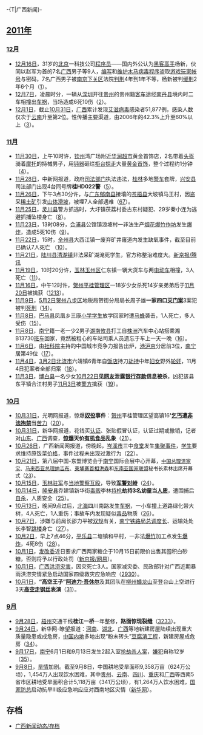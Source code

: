 {{historical}}
-{T|广西新闻}-
{{Portal:广西新闻动态/Header}}

==[[2011年中國|2011年]]==
===[[中国2011年12月|12月]]===
* [[12月16日|12月16日]]，31岁的[[北京市|北京]]一科技公司[[程序员|程序员]]——国内外公认为[[黑客|黑客]][[專業人士|高手]]杨新，伙同以赵军为首的7名[[广西壮族自治区|广西]]男子等9人，[[程序设计|编写]]和[[版本控制|维护]][[木马|木马]][[病毒|病毒]][[程序|程序]]盗取[[电子游戏|游戏]][[玩家|玩家]][[盜取帳號|帐号]]与密码，7名广西男子被[[南京市|南京]][[下关区|下关区]]法院[[有期徒刑|判刑]]4年到1年不等，杨新被判[[缓刑|缓刑]]2年6个月（[http://news.163.com/11/1217/02/7LEMQ91J00011229.html]）。
* [[12月7日|12月7日]]，凌晨时分，一辆从[[深圳市|深圳]]开往[[贵州省|贵州]]的贵州籍[[客车|客车]]途经[[南丹县|南丹县]]境内时二车相撞出[[车祸|车祸]]，当场造成6死10伤（[http://society.people.com.cn/GB/136657/16530166.html]）。
* [[12月1日|12月1日]]，截止[[10月31日|10月31日]]，[[广西壮族自治区|广西]]累计发现[[艾滋病|艾滋]][[人類免疫缺陷病毒|病毒]]感染者51,877例，感染人数仅次于[[云南省|云南]]升至第2位。性传播主要渠道，由2006年的42.3%上升至60%以上（[http://news.163.com/09/1129/07/5P97IUS70001124J.html]）。

===[[中国2011年11月|11月]]===
* [[11月30日|11月30日]]，上午10时许，[[钦州市|钦州]]湾广场附近[[华润超市|华润超市]]黄金首饰店，2名带着[[头盔|头盔]]骑着[[摩托车|摩托]]的持械男子，用[[钝器|钝器]]砸烂[[柜台|柜台]][[抢劫|掠走]]大量[[黄金|黄金]][[首饰|首饰]]，整个过程约1分钟（[http://news.sina.com.cn/c/2011-11-30/213623552992.shtml]）。
* [[11月28日|11月28日]]，中新网报道，政府[[司法部门|司法部门]]执法违法，[[桂林市|桂林]]多地[[警车|警车]]套牌，[[兴安县|兴安县]]司法部门出现4台同号牌'''桂HD022警'''（[http://www.chinanews.com/fz/2011/11-28/3491359.shtml]）。
* [[11月26日|11月26日]]，下午3点30分许，与[[广东省|广东]][[郁南县|郁南县]]接壤的[[苍梧县|苍梧县]]大坡镇马王村，因盗采[[稀土|稀土矿]]引发[[山体滑坡|山体滑坡]]，被埋7人全部遇难（[http://news.xinhuanet.com/local/2011-11/28/c_122346973.htm][http://news.cn.yahoo.com/ypen/20111127/722631.html]）。
* [[11月25日|11月25日]]，[[灵川县|灵川县]]警方抓逃时，大圩镇茯荔村委古东村疑犯、29岁秦小连为逃避抓捕坠楼身亡（[http://news.cn.yahoo.com/ypen/20111127/722631.html]）。
* [[11月23日|11月23日]]，13时08分，[[合浦县|合浦县]]公馆镇浪坡村一非法生产[[花炮|烟花爆竹]][[工厂|作坊]]发生[[爆炸|爆炸]]，造成5死10伤（[http://news.sina.com.cn/c/2011-12-02/221923566393.shtml]）。
* [[11月22日|11月22日]]，15时，[[全州县|全州县]]大西江镇一废弃矿井窿道内发生缺氧事件，截至目前已确认7人死亡 （[http://news.xinhuanet.com/local/2011-11/22/c_111187175.htm]）。
* [[11月21日|11月21日]]，[[陆川县|陆川县]][[清湖镇|清湖镇]]非法采矿湖淹死学生，官方称整治难度大。[http://news.qq.com/a/20111121/000096.htm 新京报/腾讯]
* [[11月19日|11月19日]]，10时20分许，[[玉林市|玉林]][[玉州区|玉州区]]仁东镇一辆大货车与两[[电动车|电动车]]相撞，3人死亡（[http://news.163.com/11/1119/16/7J83C94300014JB6.html]）。
* [[11月16日|11月16日]]，中午12时许，[[贺州市|贺州]][[平桂管理区|平桂管理区]]一18岁少女杀死14岁亲弟弟后于[[11月20日|11月20日]]被擒获（[http://www.farmer.com.cn/wap/fz/201111/t20111121_681269.htm][http://www.snxw.com/fz/wssf/201111/1918869.html]）。
* [[11月9日|11月9日]]，[[5月2日|5月2日]][[贺州市|贺州]][[八步区|八步区]]地税局贺街分局局长周子雄'''一家四口[[謀殺|灭门案]]'''3案犯被判[[死刑|死刑]]（[http://news.xinhuanet.com/legal/2011-11/09/c_122256789.htm]）。
* [[11月8日|11月8日]]，[[巴马县|巴马县]]凤凰乡三康[[小学|小学]][[学生|学生]]放学回家时遭[[马蜂|马蜂]]袭击，1人死亡，多人受伤（[http://www.chinanews.com/sh/2011/11-10/3450877.shtml]）。
* [[11月8日|11月8日]]，[[南宁市|南宁]]籍一老一少2男子[[湖南省|湖南]][[攸县|攸县]]打工自[[株洲市|株洲]]汽车中心站搭乘湘B13730[[公共汽车|班车]]回家，竟然被粗心的车站司乘人员遗忘于车上一天一晚（[http://www.chinanews.com/sh/2011/11-10/3450939.shtml]）。
* [[11月6日|11月6日]]，由[[中国社会科学院|社科院]]主持的中国城市竞争力报告出炉，[[香港|港]][[上海市|沪]][[北京市|京]]分居前3位，[[南宁市|南宁]]居第49位（[http://www.cnstock.com/index/gdbb/201105/1291337.htm]）。
* [[11月4日|11月4日]]，[[3月2日|3月2日]][[北流市|北流市]]六靖镇6青年自[[饭店|饭店]]持刀[[劫持|劫持]]中年[[妇女|妇女]]野外[[轮奸|轮奸]]，11月4日犯案者全部归案（[http://news.163.com/11/1105/23/7I4PT4JA00014JB6.html]）。
* [[11月3日|11月3日]]，[[博白县|博白县]]一名少女[[10月22日|10月22日]]'''见[[网友|网友]]泄露[[银行|银行]][[存款|存款]]信息被杀'''，凶犯该县东平镇合江村男子[[11月3日|11月3日]]被[[警方|警方]]擒获（[http://www.gx.chinanews.com/news/SHEHUI/2011/116/111161343272IAIKC14A6E6EA8GGJ2K.html]）。

===[[中國2011年10月|10月]]===
* [[10月31日|10月31日]]，光明网报道，惊爆'''[[奴役|奴役]]事件'''：[[贺州市|贺州]]平桂管理区望高镇16''''[[乞丐|乞丐]]遭[[非法拘禁|非法拘禁]]'''当[[苦力|苦力]]（[http://news.china.com.cn/zhuanti/Calendar/2011-10/31/content_23775026.htm]）。
* [[10月31日|10月31日]]，新华网报道，花钱买[[中国强制性产品认证|认证]]、张贴假冒认证，认证过期或撤销，记者对[[山东省|山东]]、[[广西壮族自治区|广西]]调查，'''[[爆料|惊爆]]天价[[有机食品|有机食品]]乱象'''（[http://news.xinhuanet.com/politics/2011-10/31/c_111135037_2.htm]）。
* [[10月26日|10月26日]]，广西新闻网报道，傍晚起，[[岑溪市|岑溪市]]三中[[食堂|食堂]]发生[[群体性事件|集聚事件]]，[[学生|学生]]要求维持原饭菜[[价格|价格]]，事件过程未出现过激行为（[http://news.gxnews.com.cn/staticpages/20111029/newgx4eab4c4a-4281558.shtml]）。
* [[10月21日|10月21日]]，第八届中国-东盟博览会于[[南宁市|南宁]]国际会展中心开幕，<font size=2>[[中华人民共和国国务院总理|中国总理]][[温家宝|温家宝]]、[[马来西亚首相|马来西亚总理]][[穆罕默德·纳吉布|纳吉布]]、[[柬埔寨首相|柬埔寨首相]][[洪森|洪森]]和[[东南亚国家联盟|东南亚国家联盟]]秘书长素林出席开幕式（[http://politics.people.com.cn/GB/15979946.html]）。</font>
* [[10月15日|10月15日]]，[[玉林市|玉林]][[中国人民解放军|驻军]]与[[人民警察|当地警察]][[暴力|互殴]]，导致'''[[广西玉林军警冲突|军警对峙]]'''（[http://news.sina.com.hk/news/9/1/1/2465098/1.html]）。
* [[10月14日|10月14日]]，[[隆安县|隆安县]]乔建镇新华街[[毒梟|毒贩]]李林[[枪|持枪]]'''劫持3名幼童当[[人质|人质]]'''，遭围捕后[[自杀|自杀]]，人质安全（[http://news.163.com/11/1015/18/7GE74U6E00014JB6.html]）。
* [[10月13日|10月13日]]，晚间9点过后，[[北海市|北海]]四川南路发生[[车祸|车祸]]，一小车撞上道路绿化带大树，4人死亡，1人重伤；事故车内发现疑似[[毒品|毒品]]物质（[http://www.chinanews.com/sh/2011/10-14/3389379.shtml]）。
* [[10月7日|10月7日]]，涉嫌与前局长邵力平被[[双规|双规]]有关，[[南宁铁路局|南宁铁路局]][[调度集中系统|总调度长]]、运输处处长李智[[跳落|跳楼]]身亡（[http://news.163.com/11/1015/16/7GE0V8H70001124J.html]）。
* [[10月2日|10月2日]]，早上7点46分，[[平乐县|平乐县]]二塘镇和平村，一非法[[爆竹|爆竹]]加工点发生[[爆炸|爆炸]]，4死8伤（[http://www.chinanews.com/sh/2011/10-04/3368723.shtml]）。
* [[10月1日|10月1日]]，[[发改委|发改委]]近日要求广西两家糖企于10月15日前限价出售其囤积白砂糖，否则将予以行政处罚（[http://news.163.com/11/1001/03/7F8J3JHV00014AED.html 新京报/网易]）。
* [[10月1日|10月1日]]，[[广西壮族自治区|广西]][[水灾|洪涝灾害]]，因灾死亡3人。国家减灾委、民政部针对广西近期暴雨洪涝灾情紧急启动国家四级救灾应急响应（[http://news.163.com/11/1001/19/7FA7MEKF00014JB6.html][http://news.china.com.cn/local/2011-10/01/content_23538054.htm]）。
* [[10月1日|10月1日]]，'''“高空王子”[[阿迪力·吾休尔|阿迪力·吾休尔]]'''及其团队在[[柳州市|柳州]][[蟠龙山公园|蟠龙山]]至登台山上空进行3天'''[[达瓦孜|高空走钢丝]]表演'''（[http://www.chinanews.com/df/2011/10-02/3367734.shtml]）。

===[[中國2011年9月|9月]]===
* [[9月28日|9月28日]]，[[梧州市|梧州]]交通干线'''桂江一桥'''一年整修，'''路面惊现裂缝'''（[http://www.rbtmm.com/index.html][http://economy.enorth.com.cn/system/2011/09/28/007874117.shtml]）。
* [[9月24日|9月24日]]，新华网-瞭望报道：[[河南省|河南]]、[[湖北省|湖北]]、[[广西壮族自治区|广西]]等地新建房屋陆续出现重大质量隐患或成危房，[[中国内地|中国内地]]多地出现“粉末砖头”[[豆腐渣工程|豆腐渣工程]]，新建房屋成危房（[http://www.chinanews.com/gn/2011/09-24/3350796.shtml]）。
* [[9月17日|9月17日]]，[[南宁市|南宁]]6月1日和9月13日发生2起入室[[抢劫|抢劫]][[杀人|杀人案]]，[[犯罪嫌疑人|嫌犯]]自称12岁（[http://news.xinhuanet.com/local/2011-09/22/c_122074842.htm]）。
* [[9月8日|9月8日]]，[[旱灾|旱情]]加剧。截至9月8日，中国耕地受旱面积9,358万亩（624万公顷），1,454万人出现饮水困难，其中[[贵州省|贵州]]、[[云南省|云南]]、[[四川省|四川]]、[[重庆市|重庆]]和[[广西壮族自治区|广西]]等西南5省市区耕地受旱面积合计5,118万亩（341万公顷），有1,264万人饮水困难，[[国家防汛抗旱总指挥部|国家防总]]启动抗旱Ⅲ级应急响应应对西南地区灾情（[http://www3.xinhuanet.com/chinanews/2011-09/09/content_23659048.htm 新华网]）。

== 存档 ==
* [[Portal:广西新闻动态/存档|广西新闻动态/存档]]
